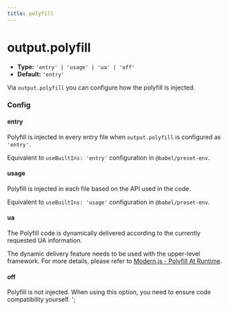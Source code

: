 ```yaml
---
title: polyfill
---
```


# output.polyfill

- **Type:** `'entry' | 'usage' | 'ua' | 'off'`
- **Default:** `'entry'`

Via `output.polyfill` you can configure how the polyfill is injected.

### Config

#### entry

Polyfill is injected in every entry file when `output.polyfill` is configured as `'entry'`.

Equivalent to `useBuiltIns: 'entry'` configuration in `@babel/preset-env`.

#### usage

Polyfill is injected in each file based on the API used in the code.

Equivalent to `useBuiltIns: 'usage'` configuration in `@babel/preset-env`.

#### ua

The Polyfill code is dynamically delivered according to the currently requested UA information.

The dynamic delivery feature needs to be used with the upper-level framework. For more details, please refer to [Modern.js - Polyfill At Runtime](https://modernjs.dev/en/guides/advanced-features/compatibility.html#polyfill-at-runtime).

#### off

Polyfill is not injected. When using this option, you need to ensure code compatibility yourself.
';
